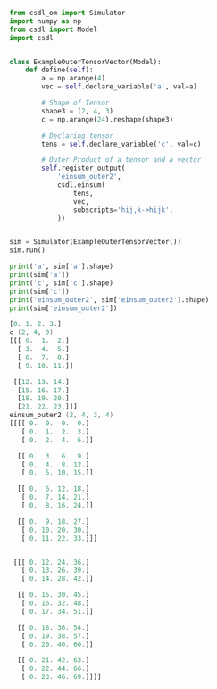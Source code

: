 ```py
from csdl_om import Simulator
import numpy as np
from csdl import Model
import csdl


class ExampleOuterTensorVector(Model):
    def define(self):
        a = np.arange(4)
        vec = self.declare_variable('a', val=a)

        # Shape of Tensor
        shape3 = (2, 4, 3)
        c = np.arange(24).reshape(shape3)

        # Declaring tensor
        tens = self.declare_variable('c', val=c)

        # Outer Product of a tensor and a vector
        self.register_output(
            'einsum_outer2',
            csdl.einsum(
                tens,
                vec,
                subscripts='hij,k->hijk',
            ))


sim = Simulator(ExampleOuterTensorVector())
sim.run()

print('a', sim['a'].shape)
print(sim['a'])
print('c', sim['c'].shape)
print(sim['c'])
print('einsum_outer2', sim['einsum_outer2'].shape)
print(sim['einsum_outer2'])
```


```a (4,)
[0. 1. 2. 3.]
c (2, 4, 3)
[[[ 0.  1.  2.]
  [ 3.  4.  5.]
  [ 6.  7.  8.]
  [ 9. 10. 11.]]

 [[12. 13. 14.]
  [15. 16. 17.]
  [18. 19. 20.]
  [21. 22. 23.]]]
einsum_outer2 (2, 4, 3, 4)
[[[[ 0.  0.  0.  0.]
   [ 0.  1.  2.  3.]
   [ 0.  2.  4.  6.]]

  [[ 0.  3.  6.  9.]
   [ 0.  4.  8. 12.]
   [ 0.  5. 10. 15.]]

  [[ 0.  6. 12. 18.]
   [ 0.  7. 14. 21.]
   [ 0.  8. 16. 24.]]

  [[ 0.  9. 18. 27.]
   [ 0. 10. 20. 30.]
   [ 0. 11. 22. 33.]]]


 [[[ 0. 12. 24. 36.]
   [ 0. 13. 26. 39.]
   [ 0. 14. 28. 42.]]

  [[ 0. 15. 30. 45.]
   [ 0. 16. 32. 48.]
   [ 0. 17. 34. 51.]]

  [[ 0. 18. 36. 54.]
   [ 0. 19. 38. 57.]
   [ 0. 20. 40. 60.]]

  [[ 0. 21. 42. 63.]
   [ 0. 22. 44. 66.]
   [ 0. 23. 46. 69.]]]]
```
